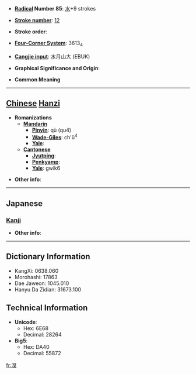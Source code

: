 * '''[[Wiktionary:Chinese radical index| Radical]] Number 85''': [[Wiktionary:Chinese radical index 水|水]]+9 strokes

* '''[[Wiktionary:Chinese total strokes index|Stroke number]]''': [[Wiktionary:Chinese total strokes index 12|12]]

* '''Stroke order''': 

* '''[[Wiktionary:Chinese four corner index|Four-Corner System]]''': 3613<sub>4</sub>

* '''[[Wiktionary:Chinese Cangjie index|Cangjie input]]''': 水月山大 (EBUK)

* '''Graphical Significance and Origin''': 

* '''Common Meaning'''

----

== [[Chinese]] [[Hanzi]] ==

* '''Romanizations'''
** '''[[Mandarin]]'''
*** '''[[Pinyin]]''': qù (qu4)
*** '''[[Wade-Giles]]''': ch'ü<sup>4</sup>
*** '''[[Yale]]''': 
** '''[[Cantonese]]'''
*** '''[[Jyutping]]''':
*** '''[[Penkyamp]]''': 
*** '''[[Yale]]''': gwik6

* '''Other info''': 

----

==Japanese==
===[[Kanji]]===
{{kanji|on readings=[[けき]] (keki), [[きゃく]] (kyaku)
|kun readings=
}}

* '''Other info''':  

----

== Dictionary Information ==

* KangXi: 0638.060
* Morohashi: 17863
* Dae Jaweon: 1045.010
* Hanyu Da Zidian: 31673.100

== Technical Information ==

* '''Unicode''':
** Hex: 6E68
** Decimal: 28264
* '''Big5''':
** Hex: DA40
** Decimal: 55872

[[fr:湨]]
